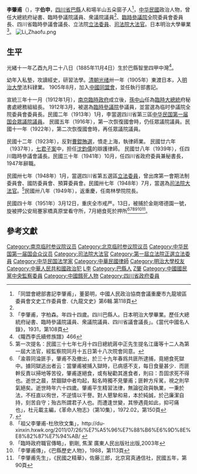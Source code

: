 {{Infobox Officeholder
|姓名=李肇甫
|圖像=File:李肇甫.jpg
|圖像大小=200px
|圖像說明=  
| 字 = 伯申<ref>「上海市律師公會會員錄：李肇甫，字伯申，四川巴縣」。《上海工商人名錄附錄》，1936，第6頁</ref>
| 號       = 
| 別名     = 
| 出生日期 = 光緒十一年乙酉九月二十八日（1885年11月4日）
| 出生地點 = 
| 逝世日期 = {{dda|1951|7|20|1885|11|4}}
| 逝世地點 = 
| 死因     = 
| 墓地     = 
| 墓地座標 = 
| 籍貫     = 
| 國籍     = 
| 公民權   = 
| 政黨     = 
| 其他政黨 = 
| 身高     = 
| 配偶     = 江伯鸞<ref>「配江氏安徽候補縣仁組之女光緒十二年丙戌八月初二日生」，《隴西李氏續修族譜》467</ref>
| 伴侶     = 
| 兒女     = 李顯京、李顯同、李顯甲；女李顯華、李顯宜
| 父母     = 李杜（名克嶷，字鳳九，光緒十五年己丑恩科舉人，歷任山東巨野知縣，民國後任直隸通縣知事）；母鞠氏、夏氏
| 親屬     = 
| 居住地   = 
| 學歷     = 
| 母校     = 
| 職業     = 
| 專業     = 
| 知名原因 = 
| 著作     = 《四川省方志簡編》
| 宗教信仰 = 
| 獲獎     = 
| 簽名     = 
| 腳註     = 
| past     = 
}}
'''李肇甫'''（{{bd|1885年|11月4日|1951年|7月20日|catIdx=李}}），字'''伯申'''，[[四川省|四川省]][[巴县_(北周)|巴縣]]人和場半山五朵窗子人<ref>「同盟會總部書記李肇甫」，董晏明，中國人民政治協商會議重慶市九龍坡區委員會文史工作委員會.《九龍文史》第6輯.第118頁</ref>，[[中华民國|中华民國]]政治人物，曾任大總統府祕書、臨時參議院議員、衆議院議員<ref name="當代中國名人錄"/>、[[中华民国临时参议院|臨時參議院]]全院委員會委員長、四川省臨時參議會議長、立法院[[第1屆中華民國立法委員|立法委員]]、[[司法院大法官|司法院大法官]]。日本明治大學畢業<ref name="當代中國名人錄">「李肇甫，字柏森。年四十四歲。四川巴縣人。日本明治大學畢業。歷任大總統府祕書、臨時參議院議員、衆議院議員、四川省議會議長」。《當代中國名人錄》，1931，第108頁</ref>。
[[File:Li_Zhaofu.png|thumb]]
== 生平 ==
光緒十一年乙酉九月二十八日（1885年11月4日）生於巴縣智里四甲中灣<ref>《隴西李氏續修族譜》466</ref>。

幼年入私墊，攻讀經史，研習法學。[[清朝|清朝]][[光绪|光绪]]卅一年（1905年）東渡日本，入[[明治大學|明治大學]]法科肄業。 1905年8月，加入[[中國同盟會|中國同盟會]]，並任執行部書記。

宣統三年十一月（1912年1月），[[中華民國臨時政府_(1912年－1913年)|南京臨時政府]]成立後，[[孫中山|孫中山]]任為[[臨時大總統|臨時大總統]]府秘書處總務組組長。 1912年3月，被選為[[中华民国临时参议院|臨時參議院]]參議員，並當選為临时參議院全院委員會委員長。民國二年（1913年）1月，李當選四川省第三區[[中华民国第一届国会第一期常会议员|中华民国第一届国会眾議院議員]]。 民國五年（1916年），第一次恢復國會時，仍任眾議院議員。民國十一年（1922年），第二次恢復國會時，再任眾議院議員。

民國十二年（1923年），反對[[曹錕賄選|曹錕賄選]]，憤走上海，執律師業。 民國廿六年（1937年），[[七君子之獄|七君子案]]中，担任[[沈鈞儒|沈鈞儒]]的辯護律師。 民國廿八年（1939年），任四川臨時參議會議長。民國三十年（1941年）10月，任四川省政府委員兼秘書長，1947年辭職。 

民國卅七年（1948年）1月，當選四川省第五選區[[第1屆中華民國立法委員|立法委員]]，曾出席第一會期法制委員會、國防委員會、預算委員會。民國卅七年（1948年）7月，當選為[[司法院大法官|司法院大法官]]。<ref>第一次提名：民國三十七年七月十四日總統蔣中正先生提名江庸等十二人為第一屆大法官，經監察院同月十五日第十八次院會同意。</ref>民國卅八年（1949年），返重慶，任南林學院院長。

民國四十年（1951年）3月12日，重庆全市戒严。13日，被捕於金剛塔德園一號，旋被押公安局蹇家橋真原堂看守所，7月絕食死於押所<ref>「渝蓉同淪匪手，肇甫不及撤出，於三十九年春爲共匪所逮捕，竟絕食死獄中。據同獄逃出者云：當肇甫被捕入獄時，已病感不支，每日食量甚少．而匪幹反責以掃地等苦役，肇甫遂絕食，或有秘勸其進食者，則曰：吾固求死不得也。逝世之晨，禁錮獄中者均起，點名時獨不見肇甫；匪幹方斥駡，視之則早氣絕矣。逝世時年六十四歲。肇甫平生精習法律，無論從政與執業，一秉於法，不枉直以徇世，不逆情以干譽。對人懇摯和易，本於純誠，於己廉潔自持，刻苦自守；殆古所謂君子人也。而遭逢世變，其慘遇竟如此，抑可痛也」，杜元載主編，《革命人物志》（第10集），1972.02，第150頁</ref><ref>{{Cite web |url=https://books.google.com/books?id=oBwmDwAAQBAJ&pg=PT192&lpg=PT192&dq=%E6%9D%8E%E8%82%87%E7%94%AB&source=bl&ots=mEyhXc4Edw&sig=ACfU3U3DaFaKDv1FIEPEINZFNKQxEDF73w&hl=zh-CN&sa=X&ved=2ahUKEwiP9de-pKLhAhWQ7GEKHVXkD6AQ6AEwE3oECAcQAQ#v=onepage&q=李肇甫&f=false |title=存档副本 |access-date=2021-12-28 |archive-date=2019-05-02 |archive-url=https://web.archive.org/web/20190502150349/https://books.google.com/books?id=oBwmDwAAQBAJ&pg=PT192&lpg=PT192&dq=%E6%9D%8E%E8%82%87%E7%94%AB&source=bl&ots=mEyhXc4Edw&sig=ACfU3U3DaFaKDv1FIEPEINZFNKQxEDF73w&hl=zh-CN&sa=X&ved=2ahUKEwiP9de-pKLhAhWQ7GEKHVXkD6AQ6AEwE3oECAcQAQ#v=onepage&q=李肇甫&f=false |dead-url=no }}</ref><ref>「祖父李肇甫-杜欣欣文集」，http://du-xinxin.hxwk.org/2011/07/26/%E7%A5%96%E7%88%B6%E6%9D%8E%E8%82%87%E7%94%AB/ {{Wayback|url=http://du-xinxin.hxwk.org/2011/07/26/%E7%A5%96%E7%88%B6%E6%9D%8E%E8%82%87%E7%94%AB/ |date=20170704060231 }}</ref><ref>「臨時政府職官傳略」，劉剛, 焦潔   廣東人民出版社出版,2003年</ref><ref>「李肇甫傳」，《巴縣歷史人物》，1988，第113頁</ref><ref>「李肇甫先生」，《民國之精華》，佐藤三郎，北京寫真通信社，民國五年，第90頁</ref>。

== 參考文獻 ==
{{reflist}}
{{第一次北京臨時參議院}}
{{中華民國第一屆立法委員}}
{{第1屆中華民國立法委員四川省名單}}
{{中華民國歷屆司法院大法官列表}}
{{DEFAULTSORT:Li李}}
[[Category:南京临时参议院议员|Category:南京临时参议院议员]]
[[Category:北京临时参议院议员|Category:北京临时参议院议员]]
[[Category:中华民国第一届国会众议员|Category:中华民国第一届国会众议员]]
[[Category:司法院大法官|Category:司法院大法官]]
[[Category:第一屆立法院正選立法委員|Category:第一屆立法院正選立法委員]]
[[Category:中华民国法学家|Category:中华民国法学家]]
[[Category:中華民國律師|Category:中華民國律師]]
[[Category:明治大學校友|Category:明治大學校友]]
[[Category:中華人民共和國政治犯|Category:中華人民共和國政治犯]]
[[Category:死於絕食的中國人|L李]]
[[Category:巴縣人|Category:巴縣人]]
[[Category:李姓|Z肇]]
[[Category:中國國民黨中央監察委員|Category:中國國民黨中央監察委員]]
[[Category:中國餓死人物|Category:中國餓死人物]]
[[Category:四川省政府委員|Category:四川省政府委員]]